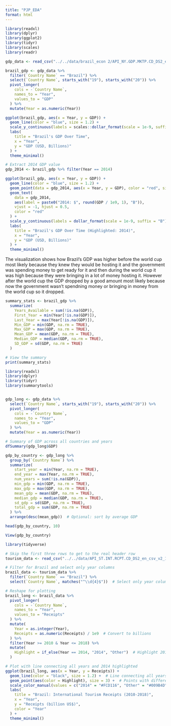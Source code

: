 ```yaml
---
title: "PJP_EDA"
format: html
---
```


```r
library(readxl)
library(dplyr)
library(ggplot2)
library(tidyr)
library(scales)
library(readr)
```


```r
gdp_data <- read_csv("../../data/brazil_econ 2/API_NY.GDP.MKTP.CD_DS2_en_csv_v2_26433.csv", skip = 4)

```


```r
brazil_gdp <- gdp_data %>%
  filter(`Country Name` == "Brazil") %>%
  select(`Country Name`, starts_with("19"), starts_with("20")) %>%
  pivot_longer(
    cols = -`Country Name`,
    names_to = "Year",
    values_to = "GDP"
  ) %>%
  mutate(Year = as.numeric(Year))

```

```r
ggplot(brazil_gdp, aes(x = Year, y = GDP)) +
  geom_line(color = "blue", size = 1.2) +
  scale_y_continuous(labels = scales::dollar_format(scale = 1e-9, suffix = "B")) +
  labs(
    title = "Brazil's GDP Over Time",
    x = "Year",
    y = "GDP (USD, Billions)"
  ) +
  theme_minimal()

```

```r

# Extract 2014 GDP value
gdp_2014 <- brazil_gdp %>% filter(Year == 2014)

ggplot(brazil_gdp, aes(x = Year, y = GDP)) +
  geom_line(color = "blue", size = 1.2) +
  geom_point(data = gdp_2014, aes(x = Year, y = GDP), color = "red", size = 3) +
  geom_text(
    data = gdp_2014,
    aes(label = paste0("2014: $", round(GDP / 1e9, 1), "B")),
    vjust = -1, hjust = 0.5,
    color = "red"
  ) +
  scale_y_continuous(labels = dollar_format(scale = 1e-9, suffix = "B")) +
  labs(
    title = "Brazil's GDP Over Time (Highlighted: 2014)",
    x = "Year",
    y = "GDP (USD, Billions)"
  ) +
  theme_minimal()

```
The visualization shows how Brazil's GDP was higher before the world cup most likely because they knew they would be hosting it and the government was spending money to get ready for it and then during the world cup it was high because they were bringing in a lot of money hosting it. However after the world cup the GDP dropped by a good amount most likely because now the government wasn't spendning money or bringing in money from the world cup so it dropped.

```r
summary_stats <- brazil_gdp %>%
  summarize(
    Years_Available = sum(!is.na(GDP)),
    First_Year = min(Year[!is.na(GDP)]),
    Last_Year = max(Year[!is.na(GDP)]),
    Min_GDP = min(GDP, na.rm = TRUE),
    Max_GDP = max(GDP, na.rm = TRUE),
    Mean_GDP = mean(GDP, na.rm = TRUE),
    Median_GDP = median(GDP, na.rm = TRUE),
    SD_GDP = sd(GDP, na.rm = TRUE)
  )

# View the summary
print(summary_stats)

```

```r
library(readxl)
library(dplyr)
library(tidyr)
library(summarytools)


gdp_long <- gdp_data %>%
  select(`Country Name`, starts_with("19"), starts_with("20")) %>%
  pivot_longer(
    cols = -`Country Name`,
    names_to = "Year",
    values_to = "GDP"
  ) %>%
  mutate(Year = as.numeric(Year))

```

```r

# Summary of GDP across all countries and years
dfSummary(gdp_long$GDP)

```

```r
gdp_by_country <- gdp_long %>%
  group_by(`Country Name`) %>%
  summarize(
    start_year = min(Year, na.rm = TRUE),
    end_year = max(Year, na.rm = TRUE),
    num_years = sum(!is.na(GDP)),
    min_gdp = min(GDP, na.rm = TRUE),
    max_gdp = max(GDP, na.rm = TRUE),
    mean_gdp = mean(GDP, na.rm = TRUE),
    median_gdp = median(GDP, na.rm = TRUE),
    sd_gdp = sd(GDP, na.rm = TRUE),
    total_gdp = sum(GDP, na.rm = TRUE)
  ) %>%
  arrange(desc(mean_gdp))  # Optional: sort by average GDP
```

```r
head(gdp_by_country, 10)

```

```r
View(gdp_by_country)

```





```r

library(tidyverse)

# Skip the first three rows to get to the real header row
tourism_data <- read_csv("../../data/API_ST.INT.RCPT.CD_DS2_en_csv_v2_19613.csv", skip = 3)

# Filter for Brazil and select only year columns
brazil_data <- tourism_data %>%
  filter(`Country Name` == "Brazil") %>%
  select(`Country Name`, matches("^\\d{4}$"))  # Select only year columns

# Reshape for plotting
brazil_long <- brazil_data %>%
  pivot_longer(
    cols = -`Country Name`,
    names_to = "Year",
    values_to = "Receipts"
  ) %>%
  mutate(
    Year = as.integer(Year),
    Receipts = as.numeric(Receipts) / 1e9  # Convert to billions
  ) %>%
  filter(Year >= 2010 & Year <= 2018) %>%
  mutate(
    Highlight = if_else(Year == 2014, "2014", "Other")  # Highlight 2014
  )

# Plot with line connecting all years and 2014 highlighted
ggplot(brazil_long, aes(x = Year, y = Receipts)) +
  geom_line(color = "black", size = 1.2) +  # Line connecting all years
  geom_point(aes(color = Highlight), size = 3) +  # Points with different color for 2014
  scale_color_manual(values = c("2014" = "#FCD116", "Other" = "#009B4D")) +  # Color 2014 differently
  labs(
    title = "Brazil: International Tourism Receipts (2010-2018)",
    x = "Year",
    y = "Receipts (billion US$)",
    color = "Year"
  ) +
  theme_minimal()


```




